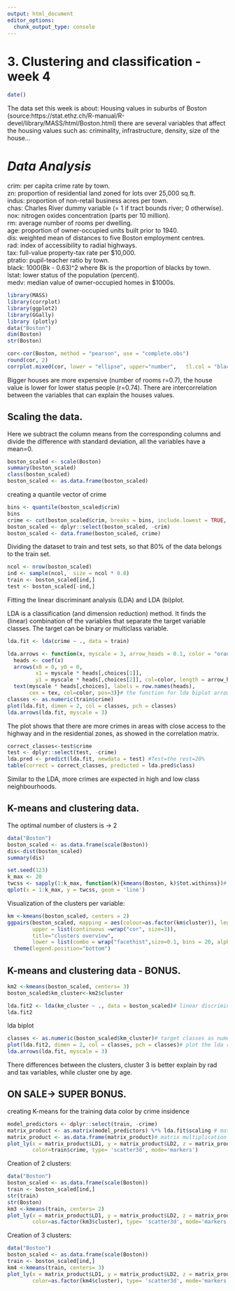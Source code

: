 ```yaml
---
output: html_document
editor_options: 
  chunk_output_type: console
---
```

#  **3. Clustering and classification - week 4**
```r
date()
```


The data set this week is about: Housing values in suburbs of Boston (source:https://stat.ethz.ch/R-manual/R-devel/library/MASS/html/Boston.html)
there are several variables that affect the housing values such as: criminality, infrastructure, density, size of the house...   
 

#  _Data Analysis_     
crim:     per capita crime rate by town.  
zn:    proportion of residential land zoned for lots over 25,000 sq.ft.  
indus:    proportion of non-retail business acres per town.  
chas:    Charles River dummy variable (= 1 if tract bounds river; 0 otherwise).   
nox:    nitrogen oxides concentration (parts per 10 million).   
rm:    average number of rooms per dwelling.  
age:    proportion of owner-occupied units built prior to 1940.  
dis:    weighted mean of distances to five Boston employment centres.  
rad:    index of accessibility to radial highways.  
tax:    full-value property-tax rate per \$10,000.   
ptratio:    pupil-teacher ratio by town.   
black:    1000(Bk - 0.63)^2 where Bk is the proportion of blacks by town.   
lstat:    lower status of the population (percent).   
medv:    median value of owner-occupied homes in \$1000s.   

```r
library(MASS)
library(corrplot)
library(ggplot2)
library(GGally)
library (plotly)
data("Boston")
dim(Boston)
str(Boston)

```


```r
cor<-cor(Boston, method = "pearson", use = "complete.obs")
round(cor, 2)
corrplot.mixed(cor, lower = "ellipse", upper="number",   tl.col = "black", tl.srt = 45)
```

Bigger houses are more expensive (number of rooms r=0.7), the house value is lower for lower status people (r=0.74). There are intercorrelation between the variables that can explain the houses values.

## Scaling the data. 
Here we subtract the column means from the corresponding columns and divide the difference with standard deviation, all the variables have a mean=0.


```r
boston_scaled <- scale(Boston)
summary(boston_scaled)
class(boston_scaled)
boston_scaled <- as.data.frame(boston_scaled)
```

creating a quantile vector of crime
```r
bins <- quantile(boston_scaled$crim)
bins
crime <- cut(boston_scaled$crim, breaks = bins, include.lowest = TRUE, labels = c("low", "med_low", "med_high", "high"))
boston_scaled <- dplyr::select(boston_scaled, -crim)
boston_scaled <- data.frame(boston_scaled, crime)
```


Dividing the dataset to train and test sets, so that 80% of the data belongs to the train set.

```r
ncol <- nrow(boston_scaled)
ind <- sample(ncol,  size = ncol * 0.8)
train <- boston_scaled[ind,]
test <- boston_scaled[-ind,]
```

Fitting the linear discriminant analysis (LDA) and LDA (bi)plot.

LDA is a classification (and dimension reduction) method. It finds the (linear) combination of the variables that separate the target variable classes. The target can be binary or multiclass variable.

```r
lda.fit <- lda(crime ~ ., data = train)

lda.arrows <- function(x, myscale = 3, arrow_heads = 0.1, color = "orange", tex = 1.25, choices = c(1,2)){
  heads <- coef(x)
  arrows(x0 = 0, y0 = 0, 
         x1 = myscale * heads[,choices[1]], 
         y1 = myscale * heads[,choices[2]], col=color, length = arrow_heads)
  text(myscale * heads[,choices], labels = row.names(heads), 
       cex = tex, col=color, pos=3)}# the function for lda biplot arrows (datacamp)
classes <- as.numeric(train$crime)
plot(lda.fit, dimen = 2, col = classes, pch = classes)
lda.arrows(lda.fit, myscale = 3)

```

The plot shows that there are more crimes in areas with close access to the highway and in the residential zones, as showed in the correlation matrix.   

```r
correct_classes<-test$crime
test <- dplyr::select(test, -crime)
lda.pred <- predict(lda.fit, newdata = test) #Test=the rest=20% 
table(correct = correct_classes, predicted = lda.pred$class)
```

Similar to the LDA, more crimes are expected in high and low class neighbourhoods.   

## K-means and clustering data. 

The optimal number of clusters is -> 2   
```r
data("Boston")
boston_scaled <- as.data.frame(scale(Boston))
dis<-dist(boston_scaled)
summary(dis)

set.seed(123)
k_max <- 20
twcss <- sapply(1:k_max, function(k){kmeans(Boston, k)$tot.withinss})# calculate the total within sum of squares
qplot(x = 1:k_max, y = twcss, geom = 'line')
```

Visualization of the clusters per variable:  
```r
km <-kmeans(boston_scaled, centers = 2)
ggpairs(boston_scaled, mapping = aes(colour=as.factor(km$cluster)), legend = 1,
        upper = list(continuous =wrap("cor", size=3)),
        title="clusters overview",
        lower = list(combo = wrap("facethist",size=0.1, bins = 20, alpha=0.3)))+
  theme(legend.position="bottom")
```


## K-means and clustering data - BONUS.  
```r
km2 <-kmeans(boston_scaled, centers= 3)
boston_scaled$km_cluster<-km2$cluster

lda.fit2 <- lda(km_cluster ~ ., data = boston_scaled)# linear discriminant analysis
lda.fit2
```

lda biplot   
```r
classes <- as.numeric(boston_scaled$km_cluster)# target classes as numeric
plot(lda.fit2, dimen = 2, col = classes, pch = classes)# plot the lda results
lda.arrows(lda.fit, myscale = 3)
```
   
There differences between the clusters, cluster 3 is better explain by rad and tax variables, while cluster one by age.


## ON SALE-> SUPER BONUS.   

creating K-means for the training data color by crime insidence   

```r

model_predictors <- dplyr::select(train, -crime)
matrix_product <- as.matrix(model_predictors) %*% lda.fit$scaling # matrix multiplication
matrix_product <- as.data.frame(matrix_product)# matrix multiplication
plot_ly(x = matrix_product$LD1, y = matrix_product$LD2, z = matrix_product$LD3, 
        color=train$crime, type= 'scatter3d', mode='markers') 
```

Creation of 2 clusters:   

```r
data("Boston")
boston_scaled <- as.data.frame(scale(Boston))
train <- boston_scaled[ind,]
str(train)
str(Boston)
km3 <-kmeans(train, centers= 2)
plot_ly(x = matrix_product$LD1, y = matrix_product$LD2, z = matrix_product$LD3, 
        color=as.factor(km3$cluster), type= 'scatter3d', mode='markers')
```

Creation of 3 clusters:   

```r
data("Boston")
boston_scaled <- as.data.frame(scale(Boston))
train <- boston_scaled[ind,]
km4 <-kmeans(train, centers= 3)
plot_ly(x = matrix_product$LD1, y = matrix_product$LD2, z = matrix_product$LD3, 
        color=as.factor(km4$cluster), type= 'scatter3d', mode='markers')

 
```
